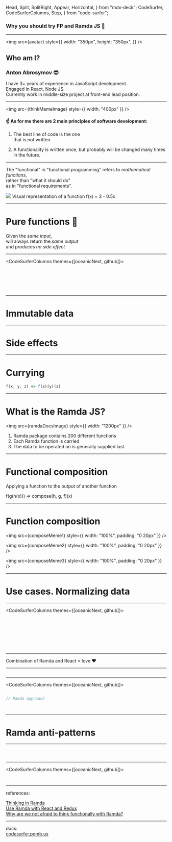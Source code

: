   Head,
  Split,
  SplitRight,
  Appear,
  Horizontal,
} from "mdx-deck";
  CodeSurfer,
  CodeSurferColumns,
  Step,
} from "code-surfer";



<Head>
  <title>Why FP? 🤔</title>
</Head>

### Why you should try FP and Ramda JS 🙂

---

<SplitRight>

<img
  src={avatar}
  style={{
    width: "350px",
    height: "350px",
  }}
/>

## Who am I?

### Anton Abrosymov 😎

I have 3+ years of experience in JavaScript development.  
Engaged in React, Node JS.  
Currently work in middle-size project at front-end lead position.

</SplitRight>

---

<Split>

<div>

<img src={thinkMemeImage} style={{ width: "400px" }} />

#### ☝️ As for me there are 2 main principles of software development:

</div>

<Appear>

1. The best line of code is the one  
   that is not written.

2. A functionality is written once, but probably will be changed many times in the future.

</Appear>

</Split>

---

<SplitRight>

The "functional" in "functional programming"
refers to _mathematical functions_,  
rather than "what it should do"  
as in "functional requirements".

<img src={funcImage} />
Visual representation of a function f(x) = 3 - 0.5x

</SplitRight>

---

# Pure functions 🚰

Given the _same input_,  
will always return the _same output_  
and produces _no side effect_

---

<CodeSurferColumns themes={[oceanicNext, github]}>

<Step>

```js file=./src/fp-principles.impure.1.js title="Impure function"

```

```js file=./src/fp-principles.pure.1.js title="Pure function"

```

</Step>

<Step>

```js file=./src/fp-principles.impure.2.js title="Impure function"

```

```js file=./src/fp-principles.pure.2.js title="Pure function"

```

</Step>

<Step>

```js file=./src/fp-principles.impure.3.js title="Impure function"

```

```js file=./src/fp-principles.pure.3.js title="Pure function"

```

</Step>

</CodeSurferColumns>

---

# Immutable data

---

# Side effects

---

# Currying

```js
f(x, y, z) => f(x)(y)(z)
```

---

# What is the Ramda JS?

<Split>

<img src={ramdaDocsImage} style={{ width: "1200px" }} />

<ol
  style={{
    textAlign: "left",
    marginLeft: "20px",
    fontSize: "36px",
  }}
>
  <li>Ramda package contains 200 different functions</li>
  <li>Each Ramda function is carried</li>
  <li>
    The data to be operated on is generally supplied last.
  </li>
</ol>

</Split>

---

# Functional composition

Applying a function to the output of another function

<Appear>

f(g(h(x))) => compose(h, g, f)(x)

</Appear>

---

# Function composition

<Horizontal>

<img
  src={composeMeme1}
  style={{ width: "100%", padding: "0 20px" }}
/>

<img
  src={composeMeme2}
  style={{ width: "100%", padding: "0 20px" }}
/>

<img
  src={composeMeme3}
  style={{ width: "100%", padding: "0 20px" }}
/>

</Horizontal>

---

# Use cases. Normalizing data

---

<CodeSurferColumns themes={[oceanicNext, github]}>

<Step>

```js file=./src/use-cases.data.js

```

```js file=./src/use-cases.native.1.js title="Native approach"

```

</Step>

<Step>

```js file=./src/use-cases.data.js

```

```js file=./src/use-cases.ramda.1.js title="Ramda approach"

```

</Step>

<Step>

```js file=./src/use-cases.data.js

```

```js file=./src/use-cases.ramda.2.js title="Ramda approach"

```

</Step>

<Step>

```js file=./src/use-cases.data.js

```

```js file=./src/use-cases.ramda.3.js title="Ramda approach"

```

</Step>

</CodeSurferColumns>

---

Combination of Ramda and React = love ❤️

---

<CodeSurfer>

```js file=./src/use-cases.native.2.js

```

</CodeSurfer>

---

<CodeSurferColumns themes={[oceanicNext, github]}>

<Step>

```js file=./src/use-cases.native.3.js

```

```js
// Ramda approach
```

</Step>

<Step>

```js file=./src/use-cases.native.3.js

```

```js file=./src/use-cases.ramda.4.js

```

</Step>

</CodeSurferColumns>

---

# Ramda anti-patterns

---

<CodeSurfer>

```js file=./src/antipatterns.1.js title="Mixing ramda with imperative style" subtitle="It will be easier and much more expressive to use the native js functions and regexp in this case"

```

```js file=./src/antipatterns.2.js title="But with ramda it could be even simpler"

```

```js file=./src/antipatterns.3.js title="Antother anti-pattern example from the real life 🤯"

```

</CodeSurfer>

---

<CodeSurferColumns themes={[oceanicNext, github]}>

<Step>

```js file=./src/antipatterns.4.js title="Ramda obssese"

```

```js file=./src/antipatterns.5.js

```

</Step>

</CodeSurferColumns>

---

references:

[Thinking in Ramda](https://randycoulman.com/blog/2016/05/24/thinking-in-ramda-getting-started/)  
[Use Ramda with React and Redux](https://tommmyy.github.io/ramda-react-redux-patterns/)  
[Why are we not afraid to think functionally with Ramda?](https://blog.usejournal.com/why-are-we-not-afraid-to-think-functionally-with-ramda-fb17f733fde8)

---

docs:  
[codesurfer.pomb.us](https://codesurfer.pomb.us)
